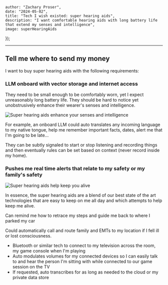 



    author: "Zachary Proser", 
    date: "2024-05-02",
    title: "Tech I wish existed: super hearing aids",
    description: "I want comfortable hearing aids with long battery life that extend my senses and intelligence",
    image: superHearingAids
});


--- 

## Tell me where to send my money 

I want to buy super hearing aids with the following requirements: 

### LLM onboard with vector storage and internet access

They need to be small enough to be comfortably worn, yet I expect unreasonably long battery life. They should be hard to notice yet unobstrusively enhance their wearer's senses and intelligence. 

<Image src={superHearingAids} alt="Super hearing aids enhance your senses and intelligence" />

For example, an onboard LLM could auto translates any incoming language to my native tongue, help me remember important facts, dates, alert me that I'm going to be late...

They can be subtly signaled to start or stop listening and recording things and then eventually rules can be set based on context (never record inside my home).

### Pushes me real time alerts that relate to my safety or my family's safety 

<Image src={superHearingAidsStreet} alt="Super hearing aids help keep you alive" />

In essence, the super hearing aids are a blend of our best state of the art technologies that are easy to keep on me all day and which attempts to help keep me alive.

Can remind me how to retrace my steps and guide me back to where I parked my car

Could automatically call and route family and EMTs to my location if I fell ill or lost consciousness.

* Bluetooth or similar tech to connect to my television across the room, my game console when I'm playing
* Auto modulates volumes for my connected devices so I can easily talk to and hear the person I'm sitting with while connected to our game session on the TV
* If requested, auto transcribes for as long as needed to the cloud or my private data store


